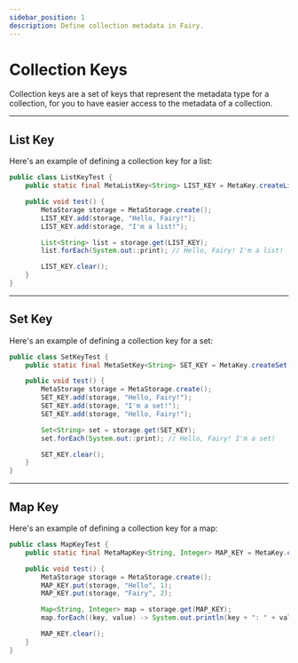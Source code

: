 ```yaml
---
sidebar_position: 1
description: Define collection metadata in Fairy.
---
```


# Collection Keys

Collection keys are a set of keys that represent the metadata type for a collection, for you to have easier access to the metadata of a collection.

---
## List Key

Here's an example of defining a collection key for a list:

```java
public class ListKeyTest {
    public static final MetaListKey<String> LIST_KEY = MetaKey.createList("plugin:list_key", String.class);

    public void test() {
        MetaStorage storage = MetaStorage.create();
        LIST_KEY.add(storage, "Hello, Fairy!");
        LIST_KEY.add(storage, "I'm a list!");

        List<String> list = storage.get(LIST_KEY);
        list.forEach(System.out::print); // Hello, Fairy! I'm a list!

        LIST_KEY.clear();
    }
}
```

---
## Set Key

Here's an example of defining a collection key for a set:

```java
public class SetKeyTest {
    public static final MetaSetKey<String> SET_KEY = MetaKey.createSet("plugin:set_key", String.class);

    public void test() {
        MetaStorage storage = MetaStorage.create();
        SET_KEY.add(storage, "Hello, Fairy!");
        SET_KEY.add(storage, "I'm a set!");
        SET_KEY.add(storage, "Hello, Fairy!");

        Set<String> set = storage.get(SET_KEY);
        set.forEach(System.out::print); // Hello, Fairy! I'm a set!

        SET_KEY.clear();
    }
}
```

---
## Map Key

Here's an example of defining a collection key for a map:

```java
public class MapKeyTest {
    public static final MetaMapKey<String, Integer> MAP_KEY = MetaKey.createMap("plugin:map_key", String.class, Integer.class);

    public void test() {
        MetaStorage storage = MetaStorage.create();
        MAP_KEY.put(storage, "Hello", 1);
        MAP_KEY.put(storage, "Fairy", 2);

        Map<String, Integer> map = storage.get(MAP_KEY);
        map.forEach((key, value) -> System.out.println(key + ": " + value)); // Hello: 1, Fairy: 2

        MAP_KEY.clear();
    }
}
```